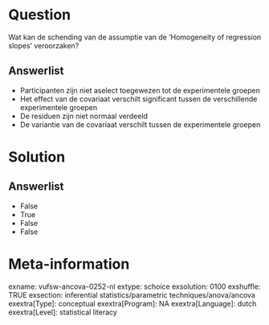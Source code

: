 Question
========
Wat kan de schending van de assumptie van de 'Homogeneity of regression
slopes' veroorzaken?

Answerlist
----------
* Participanten zijn niet aselect toegewezen tot de experimentele groepen
* Het effect van de covariaat verschilt significant tussen de
  verschillende experimentele groepen
* De residuen zijn niet normaal verdeeld
* De variantie van de covariaat verschilt tussen de experimentele groepen

Solution
========










Answerlist
----------
* False
* True
* False
* False

Meta-information
================
exname: vufsw-ancova-0252-nl
extype: schoice
exsolution: 0100
exshuffle: TRUE
exsection: inferential statistics/parametric techniques/anova/ancova
exextra[Type]: conceptual
exextra[Program]: NA
exextra[Language]: dutch
exextra[Level]: statistical literacy

